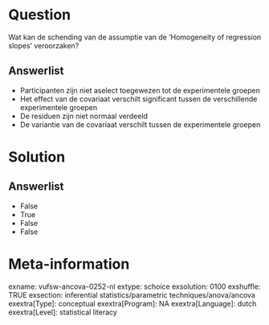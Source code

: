 Question
========
Wat kan de schending van de assumptie van de 'Homogeneity of regression
slopes' veroorzaken?

Answerlist
----------
* Participanten zijn niet aselect toegewezen tot de experimentele groepen
* Het effect van de covariaat verschilt significant tussen de
  verschillende experimentele groepen
* De residuen zijn niet normaal verdeeld
* De variantie van de covariaat verschilt tussen de experimentele groepen

Solution
========










Answerlist
----------
* False
* True
* False
* False

Meta-information
================
exname: vufsw-ancova-0252-nl
extype: schoice
exsolution: 0100
exshuffle: TRUE
exsection: inferential statistics/parametric techniques/anova/ancova
exextra[Type]: conceptual
exextra[Program]: NA
exextra[Language]: dutch
exextra[Level]: statistical literacy

